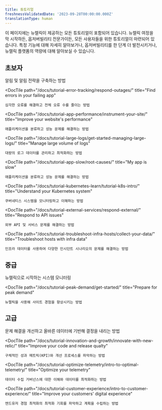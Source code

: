 ```yaml
---
title: 튜토리얼
freshnessValidatedDate: '2023-09-28T00:00:00.000Z'
translationType: human
---
```


이 페이지에는 뉴렐릭이 제공하는 모든 튜토리얼이 포함되어 있습니다. 뉴렐릭 여정을 막 시작하든, 옵저버빌리티 전문가이든, 모든 사용자들을 위한 튜토리얼이 마련되어 있습니다. 특정 기능에 대해 자세히 알아보거나, 옵저버빌리티를 한 단계 더 발전시키거나, 뉴렐릭 플랫폼의 역량에 대해 알아보실 수 있습니다.

## 초보자

<DocTiles>
  <DocTile
    path="/docs/tutorial-create-alerts/create-new-relic-alerts/"
    title="Create and manage alerts"
  >
    알림 및 알림 전략을 구축하는 방법
  </DocTile>

  <DocTile
    path="/docs/tutorial-error-tracking/respond-outages/"
    title="Find errors in your failing app"
  >
    심각한 오류를 해결하고 전체 오류 수를 줄이는 방법
  </DocTile>

  <DocTile
    path="/docs/tutorial-app-performance/instrument-your-site/"
    title="Improve your website's performance"
  >
    애플리케이션을 분류하고 성능 문제를 해결하는 방법
  </DocTile>

  <DocTile
    path="/docs/tutorial-large-logs/get-started-managing-large-logs/"
    title="Manage large volume of logs"
  >
    대량의 로그 데이터를 관리하고 최적화하는 방법
  </DocTile>

  <DocTile
    path="/docs/tutorial-app-slow/root-causes/"
    title="My app is slow"
  >
    애플리케이션을 분류하고 성능 문제를 해결하는 방법
  </DocTile>

  <DocTile
    path="/docs/tutorial-kubernetes-learn/tutorial-k8s-intro/"
    title="Understand your Kubernetes system"
  >
    쿠버네티스 시스템을 모니터링하고 이해하는 방법
  </DocTile>

  <DocTile
    path="/docs/tutorial-external-services/respond-external/"
    title="Respond to API issues"
  >
    외부 API 및 서비스 문제를 해결하는 방법
  </DocTile>

  <DocTile
    path="/docs/tutorial-troubleshoot-infra-hosts/collect-your-data/"
    title="Troubleshoot hosts with infra data"
  >
    인프라 데이터를 사용하여 다양한 인시던트 시나리오의 문제를 해결하는 방법
  </DocTile>
</DocTiles>

## 중급

<DocTiles>
  <DocTile
    path="/docs/tutorial-dd-migration/migrating-from-dd/"
    title="Migrate from Datadog"
  >
    뉴렐릭으로 시작하는 시스템 모니터링
  </DocTile>

  <DocTile
    path="/docs/tutorial-peak-demand/get-started/"
    title="Prepare for peak demand"
  >
    뉴렐릭을 사용해 사이트 경험을 향상시키는 방법
  </DocTile>
</DocTiles>

## 고급

<DocTiles>
  <DocTile
    path="/docs/tutorial-reporting-data/capture-the-right-data/"
    title="Capture the right data"
  >
    문제 해결을 개선하고 올바른 데이터에 기반해 결정을 내리는 방법
  </DocTile>

  <DocTile
    path="/docs/tutorial-innovation-and-growth/innovate-with-new-relic/"
    title="Improve your code and release qualty"
  >
    구체적인 성과 메트릭(KPI)와 개선 프로세스를 파악하는 방법
  </DocTile>

  <DocTile
    path="/docs/tutorial-optimize-telemetry/intro-to-optimal-telemetry/"
    title="Optimize your telemetry"
  >
    데이터 수집 거버넌스에 대한 이해와 데이터를 최적화하는 방법
  </DocTile>

  <DocTile
    path="/docs/tutorial-customer-experience/intro-to-customer-experience/"
    title="Improve your customers' digital experience"
  >
    엔드유저 경험 최적화의 최적화 기회를 파악하고 계획을 수립하는 방법
  </DocTile>
</DocTiles>